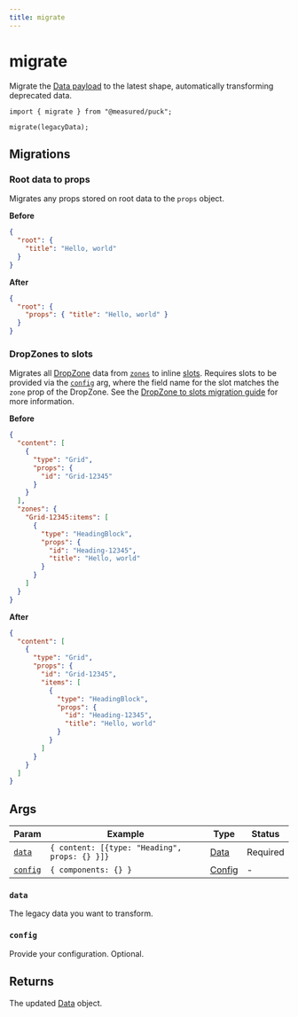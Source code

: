 ```yaml
---
title: migrate
---
```


# migrate

Migrate the [Data payload](/docs/api-reference/data-model/data) to the latest shape, automatically transforming deprecated data.

```tsx copy showLineNumbers {7-10}
import { migrate } from "@measured/puck";

migrate(legacyData);
```

## Migrations

### Root data to props

Migrates any props stored on root data to the `props` object.

**Before**

```json
{
  "root": {
    "title": "Hello, world"
  }
}
```

**After**

```json
{
  "root": {
    "props": { "title": "Hello, world" }
  }
}
```

### DropZones to slots

Migrates all [DropZone](/docs/api-reference/components/drop-zone) data from [`zones`](/docs/api-reference/data-model/data#zones) to inline [slots](/docs/api-reference/fields/slot). Requires slots to be provided via the [`config`](#config) arg, where the field name for the slot matches the `zone` prop of the DropZone. See the [DropZone to slots migration guide](/docs/guides/migrations/dropzones-to-slots) for more information.

**Before**

```json showLineNumbers {10-20}
{
  "content": [
    {
      "type": "Grid",
      "props": {
        "id": "Grid-12345"
      }
    }
  ],
  "zones": {
    "Grid-12345:items": [
      {
        "type": "HeadingBlock",
        "props": {
          "id": "Heading-12345",
          "title": "Hello, world"
        }
      }
    ]
  }
}
```

**After**

```json showLineNumbers {7-15}
{
  "content": [
    {
      "type": "Grid",
      "props": {
        "id": "Grid-12345",
        "items": [
          {
            "type": "HeadingBlock",
            "props": {
              "id": "Heading-12345",
              "title": "Hello, world"
            }
          }
        ]
      }
    }
  ]
}
```

## Args

| Param               | Example                                       | Type                                               | Status   |
| ------------------- | --------------------------------------------- | -------------------------------------------------- | -------- |
| [`data`](#data)     | `{ content: [{type: "Heading", props: {} }]}` | [Data](/docs/api-reference/data-model/data)        | Required |
| [`config`](#config) | `{ components: {} }`                          | [Config](/docs/api-reference/configuration/config) | -        |

### `data`

The legacy data you want to transform.

### `config`

Provide your configuration. Optional.

## Returns

The updated [Data](/docs/api-reference/data-model/data) object.
